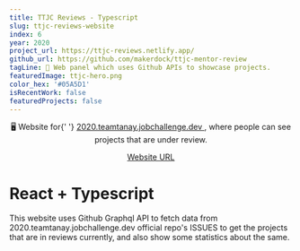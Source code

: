 ```yaml
---
title: TTJC Reviews - Typescript
slug: ttjc-reviews-website
index: 6
year: 2020
project_url: https://ttjc-reviews.netlify.app/
github_url: https://github.com/makerdock/ttjc-mentor-review
tagLine: 🌟 Web panel which uses Github APIs to showcase projects.
featuredImage: ttjc-hero.png
color_hex: '#05A5D1'
isRecentWork: false
featuredProjects: false
---
```


<p align="center">
    🖥 Website for{' '}
    <a href="https://github.com/tanaypratap/teamtanay.jobchallenge.dev">
        2020.teamtanay.jobchallenge.dev
    </a>
    , where people can see projects that are under review.
</p>

<p align="center">
    <a href="https://ttjc-reviews.netlify.app/">Website URL</a>
</p>

# React + Typescript

This website uses Github Graphql API to fetch data from 2020.teamtanay.jobchallenge.dev official repo's ISSUES to get the projects that are in reviews currently, and also show some statistics about the same.
